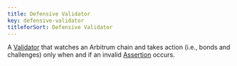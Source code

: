 ```yaml
---
title: Defensive Validator
key: defensive-validator
titleforSort: Defensive Validator
---
```


A [Validator](/intro/glossary#validator) that watches an Arbitrum chain and takes action (i.e., bonds and challenges) only when and if an invalid [Assertion](/intro/glossary#assertion) occurs.
